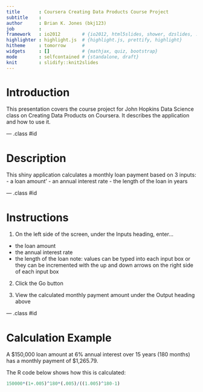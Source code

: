 ```yaml
---
title       : Coursera Creating Data Products Course Project
subtitle    : 
author      : Brian K. Jones (bkj123)
job         : 
framework   : io2012        # {io2012, html5slides, shower, dzslides, ...}
highlighter : highlight.js  # {highlight.js, prettify, highlight}
hitheme     : tomorrow      # 
widgets     : []            # {mathjax, quiz, bootstrap}
mode        : selfcontained # {standalone, draft}
knit        : slidify::knit2slides
---
```


<h1>Introduction</h1>
This presentation covers the course project for John Hopkins Data Science class on Creating Data Products on Coursera.  It describes the application and how to use it.

--- .class #id
<h1>Description</h1>
This shiny application calculates a monthly loan payment based on 3 inputs:
 - a loan amount'
 - an annual interest rate
 - the length of the loan in years

--- .class #id
<h1>Instructions</h1>
1. On the left side of the screen, under the Inputs heading, enter...
 - the loan amount
 - the annual interest rate
 - the length of the loan
note: values can be typed into each input box or they can be incremented with the up and down arrows on the right side of each input box

2. Click the Go button

3. View the calculated monthly payment amount under the Output heading above

--- .class #id 
<h1>Calculation Example</h1>
A $150,000 loan amount at 6% annual interest over 15 years (180 months) has a monthly payment of $1,265.79.

The R code below shows how this is calculated:
```r
150000*(1+.005)^180*(.005)/((1.005)^180-1)
```

